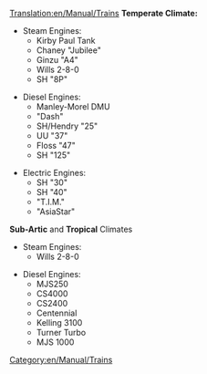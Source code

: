 [[Translation:en/Manual/Trains]]
'''Temperate Climate:'''

*Steam Engines:
**Kirby Paul Tank
**Chaney "Jubilee"
**Ginzu "A4"
**Wills 2-8-0
**SH "8P"

*Diesel Engines:
**Manley-Morel DMU
**"Dash"
**SH/Hendry "25"
**UU "37"
**Floss "47"
**SH "125"

*Electric Engines:
**SH "30"
**SH "40"
**"T.I.M."
**"AsiaStar"


'''Sub-Artic''' and '''Tropical''' Climates
*Steam Engines:
**Wills 2-8-0

*Diesel Engines:
**MJS250
**CS4000
**CS2400
**Centennial
**Kelling 3100
**Turner Turbo
**MJS 1000

[[Category:en/Manual/Trains]]